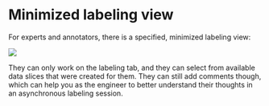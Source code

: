 # Minimized labeling view

For experts and annotators, there is a specified, minimized labeling view:

![](https://files.readme.io/b6a7047-expert-or-annotator-labeling-view.png)

They can only work on the labeling tab, and they can select from available data slices that were created for them. They can still add comments though, which can help you as the engineer to better understand their thoughts in an asynchronous labeling session.
